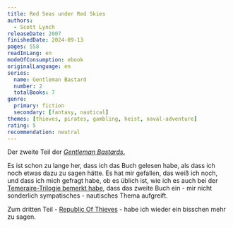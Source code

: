 ```yaml
---
title: Red Seas under Red Skies
authors:
  - Scott Lynch
releaseDate: 2007
finishedDate: 2024-09-13
pages: 558
readInLang: en
modeOfConsumption: ebook
originalLanguage: en
series:
  name: Gentleman Bastard
  number: 2
  totalBooks: 7
genre:
  primary: fiction
  secondary: [fantasy, nautical]
themes: [thieves, pirates, gambling, heist, naval-adventure]
rating: 5
recommendation: neutral
---
```


Der zweite Teil der [_Gentleman Bastards_.](the-lies-of-locke-lamora)

Es ist schon zu lange her, dass ich das Buch gelesen habe, als dass ich noch etwas dazu zu sagen hätte. Es hat mir gefallen, das weiß ich noch, und dass ich mich gefragt habe, ob es üblich ist, wie ich es auch bei der <a href="throne-of-jade">Temeraire-Trilogie bemerkt habe,</a> dass das zweite Buch ein - mir nicht sonderlich sympatisches - nautisches Thema aufgreift.

Zum dritten Teil - [Republic Of Thieves](republic-of-thieves) - habe ich wieder ein bisschen mehr zu sagen.

